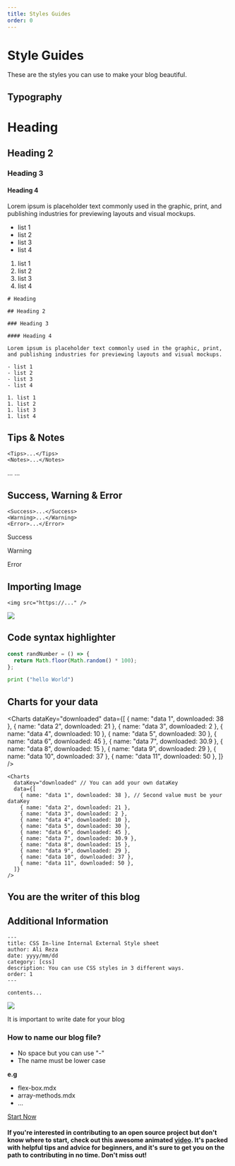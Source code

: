 ```yaml
---
title: Styles Guides
order: 0
---
```


# Style Guides

These are the styles you can use to make your blog beautiful.

## Typography

# Heading

## Heading 2

### Heading 3

#### Heading 4

Lorem ipsum is placeholder text commonly used in the graphic, print, and publishing industries for previewing layouts and visual mockups.

- list 1
- list 2
- list 3
- list 4

1. list 1
1. list 2
1. list 3
1. list 4

```md:[blog].mdx
# Heading

## Heading 2

### Heading 3

#### Heading 4

Lorem ipsum is placeholder text commonly used in the graphic, print, and publishing industries for previewing layouts and visual mockups.

- list 1
- list 2
- list 3
- list 4

1. list 1
1. list 2
1. list 3
1. list 4
```

## Tips & Notes

```md:[blog].mdx
<Tips>...</Tips>
<Notes>...</Notes>
```

<Tips>...</Tips>
<Notes>...</Notes>

## Success, Warning & Error

```md:[blog].mdx
<Success>...</Success>
<Warning>...</Warning>
<Error>...</Error>
```

<Success>Success</Success>

<Warning>Warning</Warning>

<Error>Error</Error>

## Importing Image

```md:[blog].mdx
<img src="https://..." />
```

<img src="https://images.unsplash.com/photo-1580927752452-89d86da3fa0a?ixlib=rb-4.0.3&ixid=MnwxMjA3fDB8MHxwaG90by1wYWdlfHx8fGVufDB8fHx8&auto=format&fit=crop&w=1170&q=80" />

## Code syntax highlighter

```js:app.js
const randNumber = () => {
  return Math.floor(Math.random() * 100);
};
```

```python:app.py
print ("hello World")
```

## Charts for your data

<Charts
  dataKey="downloaded"
  data={[
    { name: "data 1", downloaded: 38 },
    { name: "data 2", downloaded: 21 },
    { name: "data 3", downloaded: 2 },
    { name: "data 4", downloaded: 10 },
    { name: "data 5", downloaded: 30 },
    { name: "data 6", downloaded: 45 },
    { name: "data 7", downloaded: 30.9 },
    { name: "data 8", downloaded: 15 },
    { name: "data 9", downloaded: 29 },
    { name: "data 10", downloaded: 37 },
    { name: "data 11", downloaded: 50 },
  ]}
/>

```jsx:[blog].mdx
<Charts
  dataKey="downloaded" // You can add your own dataKey
  data={[
    { name: "data 1", downloaded: 38 }, // Second value must be your dataKey
    { name: "data 2", downloaded: 21 },
    { name: "data 3", downloaded: 2 },
    { name: "data 4", downloaded: 10 },
    { name: "data 5", downloaded: 30 },
    { name: "data 6", downloaded: 45 },
    { name: "data 7", downloaded: 30.9 },
    { name: "data 8", downloaded: 15 },
    { name: "data 9", downloaded: 29 },
    { name: "data 10", downloaded: 37 },
    { name: "data 11", downloaded: 50 },
  ]}
/>
```

## You are the writer of this blog

<Author
  name="Ali Reza"
  headline="Front-End Developer"
  image="https://pbs.twimg.com/profile_images/1598932468492476416/tTkHaLF7_400x400.jpg"
  link="https://twitter.com/Ali_Developer05"
/>

## Additional Information

```md:blog.mdx
---
title: CSS In-line Internal External Style sheet
author: Ali Reza
date: yyyy/mm/dd
category: [css]
description: You can use CSS styles in 3 different ways.
order: 1
---

contents...
```

<img src="https://user-images.githubusercontent.com/99729607/221332101-40a618a6-6ea3-4761-b93b-5aaf97b84239.png" />

<Notes>It is important to write date for your blog</Notes>

### How to name our blog file?

- No space but you can use "-"
- The name must be lower case

**e.g**

- flex-box.mdx
- array-methods.mdx
- ...

[Start Now](https://github.com/AliReza1083/AniLearn.dev)

#### If you're interested in contributing to an open source project but don't know where to start, check out this awesome animated [video](https://twitter.com/Ali_Developer05/status/1617810628110094336?s=20). It's packed with helpful tips and advice for beginners, and it's sure to get you on the path to contributing in no time. Don't miss out!
